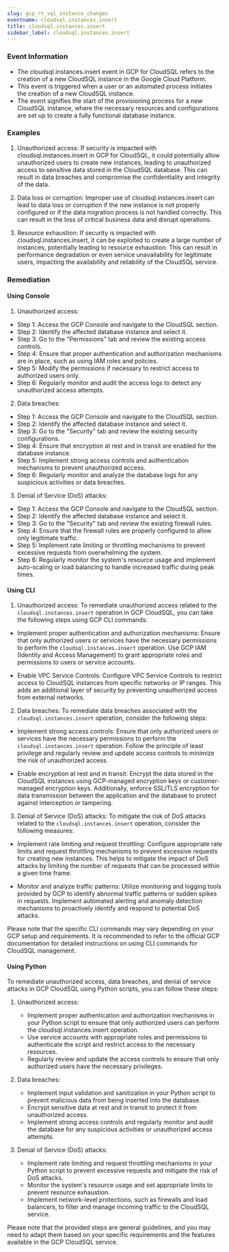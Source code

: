 ```yaml
--- 
slug: gcp_rt_sql_instance_changes
eventname: cloudsql.instances.insert
title: cloudsql.instances.insert
sidebar_label: cloudsql.instances.insert
---
```

                       
### Event Information

- The cloudsql.instances.insert event in GCP for CloudSQL refers to the creation of a new CloudSQL instance in the Google Cloud Platform.
- This event is triggered when a user or an automated process initiates the creation of a new CloudSQL instance.
- The event signifies the start of the provisioning process for a new CloudSQL instance, where the necessary resources and configurations are set up to create a fully functional database instance.


### Examples

1. Unauthorized access: If security is impacted with cloudsql.instances.insert in GCP for CloudSQL, it could potentially allow unauthorized users to create new instances, leading to unauthorized access to sensitive data stored in the CloudSQL database. This can result in data breaches and compromise the confidentiality and integrity of the data.

2. Data loss or corruption: Improper use of cloudsql.instances.insert can lead to data loss or corruption if the new instance is not properly configured or if the data migration process is not handled correctly. This can result in the loss of critical business data and disrupt operations.

3. Resource exhaustion: If security is impacted with cloudsql.instances.insert, it can be exploited to create a large number of instances, potentially leading to resource exhaustion. This can result in performance degradation or even service unavailability for legitimate users, impacting the availability and reliability of the CloudSQL service.

### Remediation

#### Using Console

1. Unauthorized access:
- Step 1: Access the GCP Console and navigate to the CloudSQL section.
- Step 2: Identify the affected database instance and select it.
- Step 3: Go to the "Permissions" tab and review the existing access controls.
- Step 4: Ensure that proper authentication and authorization mechanisms are in place, such as using IAM roles and policies.
- Step 5: Modify the permissions if necessary to restrict access to authorized users only.
- Step 6: Regularly monitor and audit the access logs to detect any unauthorized access attempts.

2. Data breaches:
- Step 1: Access the GCP Console and navigate to the CloudSQL section.
- Step 2: Identify the affected database instance and select it.
- Step 3: Go to the "Security" tab and review the existing security configurations.
- Step 4: Ensure that encryption at rest and in transit are enabled for the database instance.
- Step 5: Implement strong access controls and authentication mechanisms to prevent unauthorized access.
- Step 6: Regularly monitor and analyze the database logs for any suspicious activities or data breaches.

3. Denial of Service (DoS) attacks:
- Step 1: Access the GCP Console and navigate to the CloudSQL section.
- Step 2: Identify the affected database instance and select it.
- Step 3: Go to the "Security" tab and review the existing firewall rules.
- Step 4: Ensure that the firewall rules are properly configured to allow only legitimate traffic.
- Step 5: Implement rate limiting or throttling mechanisms to prevent excessive requests from overwhelming the system.
- Step 6: Regularly monitor the system's resource usage and implement auto-scaling or load balancing to handle increased traffic during peak times.

#### Using CLI

1. Unauthorized access: To remediate unauthorized access related to the `cloudsql.instances.insert` operation in GCP CloudSQL, you can take the following steps using GCP CLI commands:

- Implement proper authentication and authorization mechanisms: Ensure that only authorized users or services have the necessary permissions to perform the `cloudsql.instances.insert` operation. Use GCP IAM (Identity and Access Management) to grant appropriate roles and permissions to users or service accounts.

- Enable VPC Service Controls: Configure VPC Service Controls to restrict access to CloudSQL instances from specific networks or IP ranges. This adds an additional layer of security by preventing unauthorized access from external networks.

2. Data breaches: To remediate data breaches associated with the `cloudsql.instances.insert` operation, consider the following steps:

- Implement strong access controls: Ensure that only authorized users or services have the necessary permissions to perform the `cloudsql.instances.insert` operation. Follow the principle of least privilege and regularly review and update access controls to minimize the risk of unauthorized access.

- Enable encryption at rest and in transit: Encrypt the data stored in the CloudSQL instances using GCP-managed encryption keys or customer-managed encryption keys. Additionally, enforce SSL/TLS encryption for data transmission between the application and the database to protect against interception or tampering.

3. Denial of Service (DoS) attacks: To mitigate the risk of DoS attacks related to the `cloudsql.instances.insert` operation, consider the following measures:

- Implement rate limiting and request throttling: Configure appropriate rate limits and request throttling mechanisms to prevent excessive requests for creating new instances. This helps to mitigate the impact of DoS attacks by limiting the number of requests that can be processed within a given time frame.

- Monitor and analyze traffic patterns: Utilize monitoring and logging tools provided by GCP to identify abnormal traffic patterns or sudden spikes in requests. Implement automated alerting and anomaly detection mechanisms to proactively identify and respond to potential DoS attacks.

Please note that the specific CLI commands may vary depending on your GCP setup and requirements. It is recommended to refer to the official GCP documentation for detailed instructions on using CLI commands for CloudSQL management.

#### Using Python

To remediate unauthorized access, data breaches, and denial of service attacks in GCP CloudSQL using Python scripts, you can follow these steps:

1. Unauthorized access:
   - Implement proper authentication and authorization mechanisms in your Python script to ensure that only authorized users can perform the cloudsql.instances.insert operation.
   - Use service accounts with appropriate roles and permissions to authenticate the script and restrict access to the necessary resources.
   - Regularly review and update the access controls to ensure that only authorized users have the necessary privileges.

2. Data breaches:
   - Implement input validation and sanitization in your Python script to prevent malicious data from being inserted into the database.
   - Encrypt sensitive data at rest and in transit to protect it from unauthorized access.
   - Implement strong access controls and regularly monitor and audit the database for any suspicious activities or unauthorized access attempts.

3. Denial of Service (DoS) attacks:
   - Implement rate limiting and request throttling mechanisms in your Python script to prevent excessive requests and mitigate the risk of DoS attacks.
   - Monitor the system's resource usage and set appropriate limits to prevent resource exhaustion.
   - Implement network-level protections, such as firewalls and load balancers, to filter and manage incoming traffic to the CloudSQL service.

Please note that the provided steps are general guidelines, and you may need to adapt them based on your specific requirements and the features available in the GCP CloudSQL service.


 